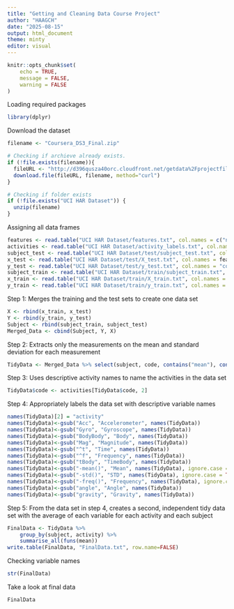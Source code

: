 ---
title: "Getting and Cleaning Data Course Project"
author: "HAAGCH"
date: "2025-08-15"
output: html_document
theme: minty
editor: visual
---

```{r setup, include=FALSE}
knitr::opts_chunk$set(
	echo = TRUE,
	message = FALSE,
	warning = FALSE
)
```

Loading required packages

```{r}
library(dplyr)
```

Download the dataset

```{r}
filename <- "Coursera_DS3_Final.zip"

# Checking if archieve already exists.
if (!file.exists(filename)){
  fileURL <- "http://d396qusza40orc.cloudfront.net/getdata%2Fprojectfiles%2FUCI%20HAR%20Dataset.zip"
  download.file(fileURL, filename, method="curl")
}  

# Checking if folder exists
if (!file.exists("UCI HAR Dataset")) { 
  unzip(filename) 
}
```

Assigning all data frames

```{r}
features <- read.table("UCI HAR Dataset/features.txt", col.names = c("n","functions"))
activities <- read.table("UCI HAR Dataset/activity_labels.txt", col.names = c("code", "activity"))
subject_test <- read.table("UCI HAR Dataset/test/subject_test.txt", col.names = "subject")
x_test <- read.table("UCI HAR Dataset/test/X_test.txt", col.names = features$functions)
y_test <- read.table("UCI HAR Dataset/test/y_test.txt", col.names = "code")
subject_train <- read.table("UCI HAR Dataset/train/subject_train.txt", col.names = "subject")
x_train <- read.table("UCI HAR Dataset/train/X_train.txt", col.names = features$functions)
y_train <- read.table("UCI HAR Dataset/train/y_train.txt", col.names = "code")
```

Step 1: Merges the training and the test sets to create one data set

```{r}
X <- rbind(x_train, x_test)
Y <- rbind(y_train, y_test)
Subject <- rbind(subject_train, subject_test)
Merged_Data <- cbind(Subject, Y, X)
```

Step 2: Extracts only the measurements on the mean and standard deviation for each measurement

```{r}
TidyData <- Merged_Data %>% select(subject, code, contains("mean"), contains("std"))
```

Step 3: Uses descriptive activity names to name the activities in the data set

```{r}
TidyData$code <- activities[TidyData$code, 2]
```

Step 4: Appropriately labels the data set with descriptive variable names

```{r}
names(TidyData)[2] = "activity"
names(TidyData)<-gsub("Acc", "Accelerometer", names(TidyData))
names(TidyData)<-gsub("Gyro", "Gyroscope", names(TidyData))
names(TidyData)<-gsub("BodyBody", "Body", names(TidyData))
names(TidyData)<-gsub("Mag", "Magnitude", names(TidyData))
names(TidyData)<-gsub("^t", "Time", names(TidyData))
names(TidyData)<-gsub("^f", "Frequency", names(TidyData))
names(TidyData)<-gsub("tBody", "TimeBody", names(TidyData))
names(TidyData)<-gsub("-mean()", "Mean", names(TidyData), ignore.case = TRUE)
names(TidyData)<-gsub("-std()", "STD", names(TidyData), ignore.case = TRUE)
names(TidyData)<-gsub("-freq()", "Frequency", names(TidyData), ignore.case = TRUE)
names(TidyData)<-gsub("angle", "Angle", names(TidyData))
names(TidyData)<-gsub("gravity", "Gravity", names(TidyData))
```

Step 5: From the data set in step 4, creates a second, independent tidy data set with the average of each variable for each activity and each subject

```{r}
FinalData <- TidyData %>%
    group_by(subject, activity) %>%
    summarise_all(funs(mean))
write.table(FinalData, "FinalData.txt", row.name=FALSE)
```

Checking variable names

```{r}
str(FinalData)
```

Take a look at final data

```{r}
FinalData
```
